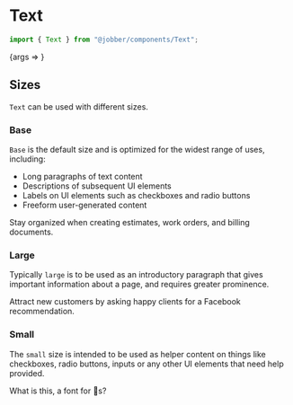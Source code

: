 
<Meta title="Components/Text/Web" component={Text} />

# Text

```ts
import { Text } from "@jobber/components/Text";
```

<Canvas>
  <Story
    name="Web"
    args={{
      children:
        '"640K is more memory than anyone will ever need on a computer" - Not Bill Gates',
    }}
  >
    {args => <Text {...args} />}
  </Story>
</Canvas>

<ArgsTable of={Text} story="Web" />

## Sizes

`Text` can be used with different sizes.

### Base

`Base` is the default size and is optimized for the widest range of uses,
including:

- Long paragraphs of text content
- Descriptions of subsequent UI elements
- Labels on UI elements such as checkboxes and radio buttons
- Freeform user-generated content

<Canvas>
  <Text size="base">
    Stay organized when creating estimates, work orders, and billing documents.
  </Text>
</Canvas>

### Large

Typically `large` is to be used as an introductory paragraph that gives
important information about a page, and requires greater prominence.

<Canvas>
  <Text size="large">
    Attract new customers by asking happy clients for a Facebook recommendation.
  </Text>
</Canvas>

### Small

The `small` size is intended to be used as helper content on things like
checkboxes, radio buttons, inputs or any other UI elements that need help
provided.

<Canvas>
  <Text size="small">What is this, a font for 🐜s?</Text>
</Canvas>
